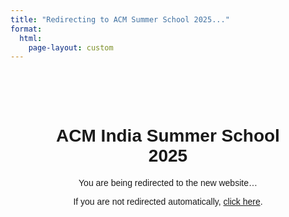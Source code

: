 ```yaml
---
title: "Redirecting to ACM Summer School 2025..."
format: 
  html:
    page-layout: custom
---
```


<script>
window.location.replace("https://sustainability-lab.github.io/acm-summer-2025/");
</script>

<div style="font-family: Arial, sans-serif; text-align: center; padding: 50px;">
<h1>ACM India Summer School 2025</h1>
<p>You are being redirected to the new website...</p>
<p>If you are not redirected automatically, <a href="https://sustainability-lab.github.io/acm-summer-2025/">click here</a>.</p>
</div>